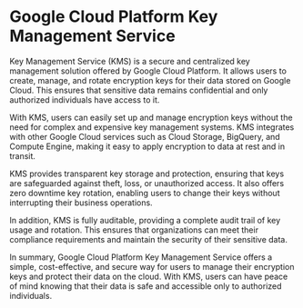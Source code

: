 

# Google Cloud Platform Key Management Service

Key Management Service (KMS) is a secure and centralized key management solution offered by Google Cloud Platform. It allows users to create, manage, and rotate encryption keys for their data stored on Google Cloud. This ensures that sensitive data remains confidential and only authorized individuals have access to it.

With KMS, users can easily set up and manage encryption keys without the need for complex and expensive key management systems. KMS integrates with other Google Cloud services such as Cloud Storage, BigQuery, and Compute Engine, making it easy to apply encryption to data at rest and in transit.

KMS provides transparent key storage and protection, ensuring that keys are safeguarded against theft, loss, or unauthorized access. It also offers zero downtime key rotation, enabling users to change their keys without interrupting their business operations.

In addition, KMS is fully auditable, providing a complete audit trail of key usage and rotation. This ensures that organizations can meet their compliance requirements and maintain the security of their sensitive data.

In summary, Google Cloud Platform Key Management Service offers a simple, cost-effective, and secure way for users to manage their encryption keys and protect their data on the cloud. With KMS, users can have peace of mind knowing that their data is safe and accessible only to authorized individuals. 